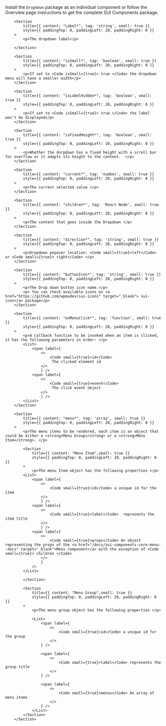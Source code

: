 
<Section
	title="Installation"
	contained={true}
	style={{ paddingTop: 20, paddingBottom: 0 }}
>
	<p>
		Install the <Code small={true}>Dropdown</Code> package as an individual
		component or follow the Overview page instructions to get the complete SUI
		Components package.
	</p>
</Section>

<Section title="Props" border={true}>

    	<Section
    		title={{ content: "Label*", tag: 'string', small: true }}
    		style={{ paddingTop: 0, paddingLeft: 20, paddingRight: 0 }}
    	>
    		<p>The dropdown label</p>

    	</Section>

    	<Section
    		title={{ content: "isSmall*", tag: 'boolean', small: true }}
    		style={{ paddingTop: 0, paddingLeft: 20, paddingRight: 0 }}
    	>
    		<p>If set to <Code isSmall={true}> true </Code> the dropdown menu will have a smaller width</p>
    	</Section>

    	<Section
    		title={{ content: "isLabelHidden*", tag: 'boolean', small: true }}
    		style={{ paddingTop: 0, paddingLeft: 20, paddingRight: 0 }}
    	>
    		<p>If set to <Code isSmall={true}> true </Code> the label won't be displayed</p>
    	</Section>

    	<Section
    		title={{ content: "isFixedHeight*", tag: 'boolean', small: true }}
    		style={{ paddingTop: 0, paddingLeft: 20, paddingRight: 0 }}
    	>
    		<p>Whether the dorpdown has a fixed height with a scroll bar for overflow or it adapts its height to the content.  </p>
    	</Section>

    	<Section
    		title={{ content: "current*", tag: 'number', small: true }}
    		style={{ paddingTop: 0, paddingLeft: 20, paddingRight: 0 }}
    	>
    		<p>The current selected value </p>
    	</Section>

    	<Section
    		title={{ content: "children*", tag: 'React Node', small: true }}
    		style={{ paddingTop: 0, paddingLeft: 20, paddingRight: 0 }}
    	>
    		<p>The content that goes inside the Dropdown </p>
    	</Section>

    	<Section
    		title={{ content: "direction*", tag: 'string', small: true }}
    		style={{ paddingTop: 0, paddingLeft: 20, paddingRight: 0 }}
    	>
    		<p>Dropdown popover location: <Code small={true}>left</Code> or <Code small={true}> right</Code> </p>
    	</Section>

    	<Section
    		title={{ content: "buttonIcon*", tag: 'string', small: true }}
    		style={{ paddingTop: 0, paddingLeft: 20, paddingRight: 0 }}
    	>
    		<p>The Drop down button icon name.</p>
    		<p> You can check available icons on <a href="https://github.com/wpmudev/sui-icons" target="_blank"> sui-icon</a> package</p>
    	</Section>

    	<Section
    		title={{ content: "onMenuClick*", tag: 'function', small: true }}
    		style={{ paddingTop: 0, paddingLeft: 20, paddingRight: 0 }}
    	>
    		<p>A callback function to be invoked when an item is clicked, it has the following parameters in order: </p>
    		<List>
    			<span label={
    				<>
    					<Code small={true}>id</Code>
    					 The clicked element id
    				</>
    				} />
    			<span label={
    				<>
    					<Code small={true}>event</Code>
    					 The click event object
    				</>
    				} />
    		</List>
    	</Section>

    	<Section
    		title={{ content: "menu*", tag: 'array', small: true }}
    		style={{ paddingTop: 0, paddingLeft: 20, paddingRight: 0 }}
    	>
    		<p>The menu items to be rendered, each item is an object that could be either a <strong>Menu Group</strong> or a <strong>Menu Item</strong>. </p>

    		<Section
    			title={{ content: "Menu Item",small: true }}
    			style={{ paddingTop: 0, paddingLeft: 20, paddingRight: 0 }}
    		>
    			<p>The menu Item object has the following properties </p>
    		<List>
    			<span label={
    				<>
    					<Code small={true}>id</Code> a unique id for the item
    				</>
    				} />
    			<span label={
    				<>
    					<Code small={true}>label</Code>  represents the item title
    				</>
    				} />
    			<span label={
    				<>
    					<Code small={true}>props</Code> An object representing the props of the <a href="/docs/sui-components-core-menu--docs" target="_blank">Menu component</a> with the exception of <Code small={true}> children </Code>
    				</>
    				}
    			/>
    		</List>

    		</Section>

    		<Section
    			title={{ content: "Menu Group",small: true }}
    			style={{ paddingTop: 0, paddingLeft: 20, paddingRight: 0 }}
    		>
    			<p>The menu group object has the following properties </p>

    			<List>
    				<span label={
    					<>
    						<Code small={true}>id</Code> a unique id for the group
    					</>
    				} />

    				<span label={
    					<>
    						<Code small={true}>label</Code> represents the group title
    					</>
    				} />

    				<span label={
    					<>
    						<Code small={true}>menus</Code> An array of menu items
    					</>
    				} />
    			</List>
    		</Section>
    	</Section>

</Section>

